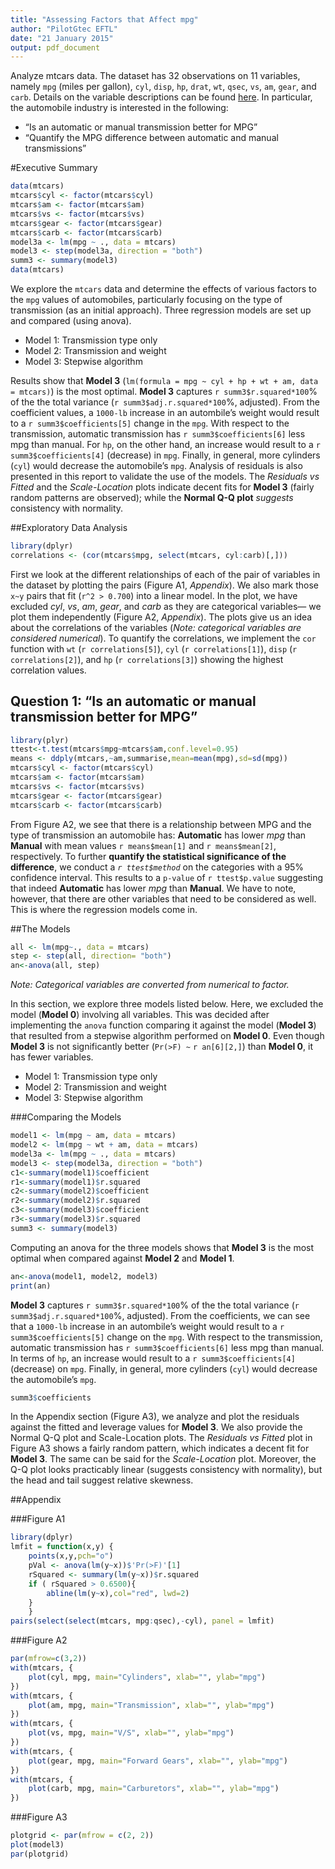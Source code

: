 ```yaml
---
title: "Assessing Factors that Affect mpg"
author: "PilotGtec EFTL"
date: "21 January 2015"
output: pdf_document
---
```


Analyze mtcars data. The dataset has 32 observations on 11 variables, namely `mpg` (miles per gallon), `cyl`, `disp`, `hp`, `drat`, `wt`, `qsec`, `vs`, `am`, `gear`, and `carb`. Details on the variable descriptions can be found [here][1]. In particular, the automobile industry is interested in the following:

- “Is an automatic or manual transmission better for MPG”
- "Quantify the MPG difference between automatic and manual transmissions"

[1]: https://stat.ethz.ch/R-manual/R-devel/library/datasets/html/mtcars.html "here" 

#Executive Summary

```r
data(mtcars)
mtcars$cyl <- factor(mtcars$cyl)
mtcars$am <- factor(mtcars$am)
mtcars$vs <- factor(mtcars$vs)
mtcars$gear <- factor(mtcars$gear)
mtcars$carb <- factor(mtcars$carb)
model3a <- lm(mpg ~ ., data = mtcars)
model3 <- step(model3a, direction = "both")
summ3 <- summary(model3)
data(mtcars)
```

We explore the `mtcars` data and determine the effects of various factors to the `mpg` values of automobiles, particularly focusing on the type of transmission (as an initial approach). Three regression models are set up and compared (using anova). 

- Model 1: Transmission type only
- Model 2: Transmission and weight
- Model 3: Stepwise algorithm

Results show that **Model 3** (`lm(formula = mpg ~ cyl + hp + wt + am, data = mtcars)`) is the most optimal. **Model 3** captures `r summ3$r.squared*100`% of the the total variance  (`r summ3$adj.r.squared*100`%, adjusted). From the coefficient values, a `1000-lb` increase in an autombile's weight would result to a `r summ3$coefficients[5]` change in the `mpg`. With respect to the transmission, automatic transmission has `r summ3$coefficients[6]` less mpg than manual. For `hp`, on the other hand, an increase would result to a `r summ3$coefficients[4]` (decrease) in `mpg`. Finally, in general, more cylinders (`cyl`) would decrease the automobile's `mpg`. Analysis of residuals is also presented in this report to validate the use of the models. The *Residuals vs Fitted* and the *Scale-Location* plots indicate decent fits for **Model 3** (fairly random patterns are observed); while the **Normal Q-Q plot** *suggests* consistency with normality.


##Exploratory Data Analysis
```r
library(dplyr)
correlations <- (cor(mtcars$mpg, select(mtcars, cyl:carb)[,]))
```

First we look at the different relationships of each of the pair of variables in the dataset by plotting the pairs (Figure A1, *Appendix*). We also mark those `x~y` pairs that fit (`r^2 > 0.700`) into  a linear model. In the plot, we have excluded *cyl*, *vs*, *am*, *gear*, and *carb* as they are categorical variables--- we plot them independently (Figure A2, *Appendix*). The plots give us an idea about the correlations of the variables (*Note: categorical variables are considered numerical*). To quantify the correlations, we implement the `cor` function with `wt` (`r correlations[5]`), `cyl` (`r correlations[1]`), `disp` (`r correlations[2]`), and `hp` (`r correlations[3]`) showing the highest correlation values. 


## Question 1: “Is an automatic or manual transmission better for MPG”
```r
library(plyr)
ttest<-t.test(mtcars$mpg~mtcars$am,conf.level=0.95)
means <- ddply(mtcars,~am,summarise,mean=mean(mpg),sd=sd(mpg))
mtcars$cyl <- factor(mtcars$cyl)
mtcars$am <- factor(mtcars$am)
mtcars$vs <- factor(mtcars$vs)
mtcars$gear <- factor(mtcars$gear)
mtcars$carb <- factor(mtcars$carb)
```

From Figure A2, we see that there is a relationship between MPG and the type of transmission an automobile has: **Automatic** has lower *mpg* than **Manual** with mean values `r means$mean[1]` and `r means$mean[2]`, respectively. To further **quantify the statistical significance of the difference**, we conduct a *`r ttest$method`* on the categories with a $95\%$ confidence interval. This results to a `p-value` of `r ttest$p.value` suggesting that indeed **Automatic** has lower *mpg* than **Manual**. We have to note, however, that there are other variables that need to be considered as well. This is where the regression models come in. 

##The Models
```r
all <- lm(mpg~., data = mtcars)
step <- step(all, direction= "both")
an<-anova(all, step)
```

*Note: Categorical variables are converted from numerical to factor.*

In this section, we explore three models listed below. Here, we excluded the model (**Model 0**) involving all variables. This was decided after implementing the `anova` function comparing it against the model (**Model 3**) that resulted from a stepwise algorithm performed on **Model 0**. Even though **Model 3** is not significantly better (`Pr(>F) ~` `r an[6][2,]`) than **Model 0**, it has fewer variables.

- Model 1: Transmission type only
- Model 2: Transmission and weight
- Model 3: Stepwise algorithm

###Comparing the Models

```r
model1 <- lm(mpg ~ am, data = mtcars)
model2 <- lm(mpg ~ wt + am, data = mtcars)
model3a <- lm(mpg ~ ., data = mtcars)
model3 <- step(model3a, direction = "both")
c1<-summary(model1)$coefficient
r1<-summary(model1)$r.squared
c2<-summary(model2)$coefficient
r2<-summary(model2)$r.squared
c3<-summary(model3)$coefficient
r3<-summary(model3)$r.squared
summ3 <- summary(model3)
```

Computing an anova for the three models shows that **Model 3** is the most optimal when compared against **Model 2** and **Model 1**. 

```r
an<-anova(model1, model2, model3)
print(an)
```

**Model 3** captures `r summ3$r.squared*100`% of the the total variance (`r summ3$adj.r.squared*100`%, adjusted). From the coefficients, we can see that a `1000-lb` increase in an autombile's weight would result to a `r summ3$coefficients[5]` change on the `mpg`. With respect to the transmission, automatic transmission has `r summ3$coefficients[6]` less mpg than manual. In terms of `hp`, an increase would  result to a `r summ3$coefficients[4]` (decrease) on `mpg`. Finally, in general, more cylinders (`cyl`) would decrease the automobile's `mpg`.

```r
summ3$coefficients
```

In the Appendix section (Figure A3), we analyze and plot the residuals against the fitted and leverage values for **Model 3**. We also provide the Normal Q-Q plot and Scale-Location plots. The *Residuals vs Fitted* plot in Figure A3 shows a fairly random pattern, which indicates a decent fit for **Model 3**. The same can be said for the *Scale-Location* plot. Moreover, the Q-Q plot looks practicably linear (suggests consistency with normality), but the head and tail suggest relative skewness. 


##Appendix

###Figure A1

```r
library(dplyr)
lmfit = function(x,y) {
    points(x,y,pch="o")
    pVal <- anova(lm(y~x))$'Pr(>F)'[1]
    rSquared <- summary(lm(y~x))$r.squared
    if ( rSquared > 0.6500){
        abline(lm(y~x),col="red", lwd=2)
    }
    }
pairs(select(select(mtcars, mpg:qsec),-cyl), panel = lmfit)
```

###Figure A2

```r
par(mfrow=c(3,2))
with(mtcars, {
    plot(cyl, mpg, main="Cylinders", xlab="", ylab="mpg")
})
with(mtcars, {
    plot(am, mpg, main="Transmission", xlab="", ylab="mpg")
})
with(mtcars, {
    plot(vs, mpg, main="V/S", xlab="", ylab="mpg")
})
with(mtcars, {
    plot(gear, mpg, main="Forward Gears", xlab="", ylab="mpg")
})
with(mtcars, {
    plot(carb, mpg, main="Carburetors", xlab="", ylab="mpg")
})
```

###Figure A3

```r
plotgrid <- par(mfrow = c(2, 2))
plot(model3)
par(plotgrid)
```

